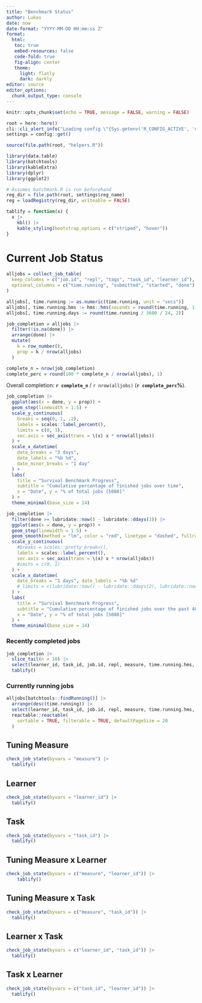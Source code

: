```yaml
---
title: "Benchmark Status"
author: Lukas
date: now
date-format: "YYYY-MM-DD HH:mm:ss Z"
format: 
  html:
   toc: true
   embed-resources: false
   code-fold: true
   fig-align: center
   theme:
     light: flatly
     dark: darkly
editor: source
editor_options: 
  chunk_output_type: console
---
```


```r
knitr::opts_chunk$set(echo = TRUE, message = FALSE, warning = FALSE)

root = here::here()
cli::cli_alert_info("Loading config \"{Sys.getenv('R_CONFIG_ACTIVE', 'default')}\"")
settings = config::get()

source(file.path(root, "helpers.R"))

library(data.table)
library(batchtools)
library(kableExtra)
library(dplyr)
library(ggplot2)

# Assumes batchmark.R is run beforehand
reg_dir = file.path(root, settings$reg_name)
reg = loadRegistry(reg_dir, writeable = FALSE)

tablify = function(x) {
  x |>
    kbl() |>
    kable_styling(bootstrap_options = c("striped", "hover"))
}
```

# Current Job Status

```r
alljobs = collect_job_table(
  keep_columns = c("job.id", "repl", "tags", "task_id", "learner_id"),
  optional_columns = c("time.running", "submitted", "started", "done")
)

alljobs[, time.running := as.numeric(time.running, unit = "secs")]
alljobs[, time.running.hms := hms::hms(seconds = round(time.running, 1))]
alljobs[, time.running.days := round(time.running / 3600 / 24, 2)]

job_completion = alljobs |>
  filter(!is.na(done)) |>
  arrange(done) |>
  mutate(
    k = row_number(),
    prop = k / nrow(alljobs)
  )

complete_n = nrow(job_completion)
complete_perc = round(100 * complete_n / nrow(alljobs), 1)
```

Overall completion: **`r complete_n`** / `r nrow(alljobs)` (**`r complete_perc`%**).

```r
job_completion |>
  ggplot(aes(x = done, y = prop)) +
  geom_step(linewidth = 1.5) +
  scale_y_continuous(
    breaks = seq(0, 1, .2),
    labels = scales::label_percent(), 
    limits = c(0, 1),
    sec.axis = sec_axis(trans = \(x) x * nrow(alljobs))
  ) +
  scale_x_datetime(
    date_breaks = "3 days", 
    date_labels = "%b %d",
    date_minor_breaks = "1 day"
  ) +
  labs(
    title = "Survival Benchmark Progress",
    subtitle = "Cumulative percentage of finished jobs over time",
    x = "Date", y = "% of total jobs [5088]"
  ) +
  theme_minimal(base_size = 14)

job_completion |>
  filter(done >= lubridate::now() - lubridate::ddays(3)) |>
  ggplot(aes(x = done, y = prop)) +
  geom_step(linewidth = 1.5) +
  geom_smooth(method = "lm", color = "red", linetype = "dashed", fullrange = TRUE) +
  scale_y_continuous(
    #breaks = scales::pretty_breaks(),
    labels = scales::label_percent(), 
    sec.axis = sec_axis(trans = \(x) x * nrow(alljobs))
    #imits = c(0, 1)
  ) +
  scale_x_datetime(
    date_breaks = "1 days", date_labels = "%b %d"
    # limits = c(lubridate::now() - lubridate::ddays(2), lubridate::now() + lubridate::ddays(1))
  ) +
  labs(
    title = "Survival Benchmark Progress",
    subtitle = "Cumulative percentage of finished jobs over the past 48 hours",
    x = "Date", y = "% of total jobs [5088]"
  ) +
  theme_minimal(base_size = 14)
```

### Recently completed jobs

```r
job_completion |>
  slice_tail(n = 10) |>
  select(learner_id, task_id, job.id, repl, measure, time.running.hms, time.running.days) |>
  tablify()
```

### Currently running jobs

```r
alljobs[batchtools::findRunning()] |>
  arrange(desc(time.running)) |>
  select(learner_id, task_id, job.id, repl, measure, time.running.hms, time.running.days) |>
  reactable::reactable(
    sortable = TRUE, filterable = TRUE, defaultPageSize = 20
  )
```

## Tuning Measure

```r
check_job_state(byvars = "measure") |>
  tablify()

```

## Learner

```r
check_job_state(byvars = "learner_id") |>
  tablify()
```

## Task

```r
check_job_state(byvars = "task_id") |>
  tablify()
```

## Tuning Measure x Learner

```r
check_job_state(byvars = c("measure", "learner_id")) |>
    tablify()
```

## Tuning Measure x Task

```r
check_job_state(byvars = c("measure", "task_id")) |>
  tablify()
```

## Learner x Task

```r
check_job_state(byvars = c("learner_id", "task_id")) |>
  tablify()
```

## Task x Learner

```r
check_job_state(byvars = c("task_id", "learner_id")) |>
  tablify()
```

